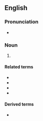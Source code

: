 ==English==

===Pronunciation===
* {{audio|en-ca-diastereomer.opus|Audio (CA)|lang=en}}

===Noun===
{{en-noun}}

# {{lb|en|chemistry}} {{alternative form of|diastereoisomer|lang=en}}

====Related terms====
* {{l|en|diastereochemistry}}
* {{l|en|diastereoisomer}}
* {{l|en|diastereomerization}}
* {{l|en|diastereotopic}}

====Derived terms====
* {{l|en|diastereomeric}}